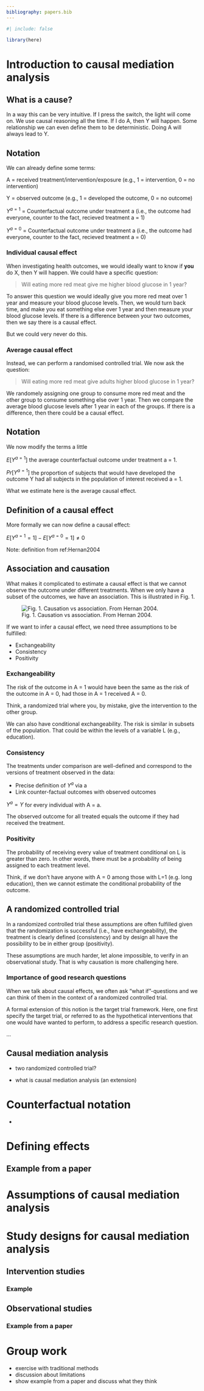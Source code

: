 ```yaml
---
bibliography: papers.bib
---
```


```r
#| include: false

library(here)
```


# Introduction to causal mediation analysis
<!-- Daniel 90 min -->

## What is a cause?

In a way this can be very intuitive. If I press the switch, the light will come on. We use causal reasoning all the time. If I do A, then Y will happen. Some relationship we can even define them to be deterministic. Doing A will always lead to Y.

::: callout-note
## Notation
We can already define some terms:

A = received treatment/intervention/exposure (e.g., 1 = intervention, 0 = no intervention)

Y = observed outcome (e.g., 1 = developed the outcome, 0 = no outcome) 

$Y^{a=1}$ = Counterfactual outcome under treatment a (i.e., the outcome had everyone, counter to the fact, recieved treatment a = 1)

$Y^{a=0}$ = Counterfactual outcome under treatment a (i.e., the outcome had everyone, counter to the fact, recieved treatment a = 0)

:::

### Individual causal effect
When investigating health outcomes, we would ideally want to know if **you** do X, then Y will happen. We could have a specific question:

> Will eating more red meat give me higher blood glucose in 1 year?

To answer this question we would ideally give you more red meat over 1 year and measure your blood glucose levels. Then, we would turn back time, and make you eat something else over 1 year and then measure your blood glucose levels. If there is a difference between your two outcomes, then we say there is a causal effect. 

But we could very never do this.

### Average causal effect
Instead, we can perform a randomised controlled trial. We now ask the question:

> Will eating more red meat give adults higher blood glucose in 1 year?

We randomely assigning one group to consume more red meat and the other group to consume something else over 1 year. Then we compare the average blood glucose levels after 1 year in each of the groups. If there is a difference, then there could be a causal effect.

::: callout-note
## Notation
We now modify the terms a little

$E[Y^{a=1}]$ the average counterfactual outcome under treatment a = 1.

$Pr[Y^{a=1}]$ the proportion of subjects that would have developed the outcome Y had all subjects in the population of interest received a = 1.

:::

What we estimate here is the average causal effect. 

## Definition of a causal effect
More formally we can now define a causal effect: 

$E[Y^{a=1} = 1] - E[Y^{a=0} = 1] \ne 0$

Note: definition from ref:Hernan2004

## Association and causation

What makes it complicated to estimate a causal effect is that we cannot observe the outcome under different treatments. When we only have a subset of the outcomes, we have an association. This is illustrated in Fig. 1.

![Fig. 1. Causation vs association. From Hernan 2004.](`r here::here("images", "causation-association.PNG")`)

If we want to infer a causal effect, we need three assumptions to be fulfilled:

- Exchangeability
- Consistency
- Positivity

### Exchangeability
The risk of the outcome in A = 1 would have been the same as the risk of the outcome in A = 0, had those in A = 1 received A = 0.

Think, a randomized trial where you, by mistake, give the intervention to the other group.

We can also have conditional exchangeability. The risk is similar in subsets of the population. That could be within the levels of a variable L (e.g., education).

### Consistency
The treatments under comparison are well-defined and correspond to the versions of treatment observed in the data:

- Precise definition of $Y^a$ via a
- Link counter-factual outcomes with observed outcomes

$Y^a = Y$ for every individual with A = a.

The observed outcome for all treated equals the outcome if they had received the treatment.

### Positivity
The probability of receiving every value of treatment conditional on L is greater than zero. In other words, there must be a probability of being assigned to each treatment level.

Think, if we don’t have anyone with A = 0 among those with L=1 (e.g. long education), then we cannot estimate the conditional probability of the outcome.

## A randomized controlled trial
In a randomized controlled trial these assumptions are often fulfilled given that the randomization is successful (i.e., have exchangeability), the treatment is clearly defined (consistency) and by design all have the possibility to be in either group (positivity).

These assumptions are much harder, let alone impossible, to verify in an observational study. That is why causation is more challenging here. 

### Importance of good research questions
When we talk about causal effects, we often ask "what if"-questions and we can think of them in the context of a randomized controlled trial. 

A formal extension of this notion is the target trial framework. Here, one first specify the target trial, or referred to as the hypothetical interventions that one would have wanted to perform, to address a specific research question.

...

## Causal mediation analysis

- two randomized controlled trial?

- what is causal mediation analysis (an extension)

# Counterfactual notation

- 

# Defining effects

## Example from a paper

# Assumptions of causal mediation analysis

# Study designs for causal mediation analysis

## Intervention studies

### Example

## Observational studies

### Example from a paper 

# Group work
<!-- Omar 60 min -->

- exercise with traditional methods
- discussion about limitations
- show example from a paper and discuss what they think

